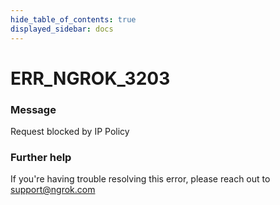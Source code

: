 ```yaml
---
hide_table_of_contents: true
displayed_sidebar: docs
---
```



# ERR_NGROK_3203

### Message

Request blocked by IP Policy

<ErrorDetails error="err_ngrok_3203" />

### Further help

If you're having trouble resolving this error, please reach out to [support@ngrok.com](mailto:support@ngrok.com?subject=Help%20with%20ERR_NGROK_3203)

